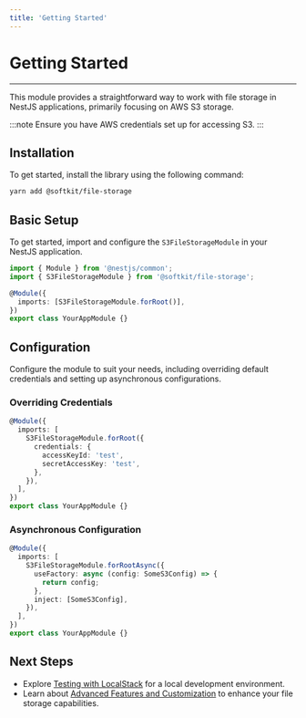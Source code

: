 ```yaml
---
title: 'Getting Started'
---
```


# Getting Started

---

This module provides a straightforward way to work with file storage in NestJS applications, primarily focusing on AWS S3 storage.

:::note
Ensure you have AWS credentials set up for accessing S3.
:::

## Installation

To get started, install the library using the following command:

```bash
yarn add @softkit/file-storage
```

## Basic Setup

To get started, import and configure the `S3FileStorageModule` in your NestJS application.

```typescript
import { Module } from '@nestjs/common';
import { S3FileStorageModule } from '@softkit/file-storage';

@Module({
  imports: [S3FileStorageModule.forRoot()],
})
export class YourAppModule {}
```

## Configuration

Configure the module to suit your needs, including overriding default credentials and setting up asynchronous configurations.

### Overriding Credentials

```typescript
@Module({
  imports: [
    S3FileStorageModule.forRoot({
      credentials: {
        accessKeyId: 'test',
        secretAccessKey: 'test',
      },
    }),
  ],
})
export class YourAppModule {}
```

### Asynchronous Configuration

```typescript
@Module({
  imports: [
    S3FileStorageModule.forRootAsync({
      useFactory: async (config: SomeS3Config) => {
        return config;
      },
      inject: [SomeS3Config],
    }),
  ],
})
export class YourAppModule {}
```

## Next Steps

- Explore [Testing with LocalStack](/libraries/file-storage/localstack) for a local development environment.
- Learn about [Advanced Features and Customization](/libraries/file-storage/advanced-features) to enhance your file storage capabilities.
